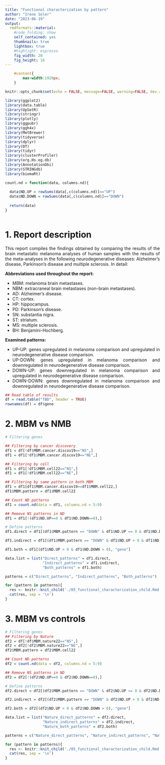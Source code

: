 ```yaml
---
title: "Functional characterization by pattern"
author: "Irene Soler"
date: "2023-06-19"
output:
  rmdformats::material:
    #code_folding: show
    self_contained: yes
    thumbnails: true
    lightbox: true
    #highlight: espresso
    fig_width: 20
    fig_height: 16
---
```

<style>
body {
text-align: justify}
</style>

```css
    #content{
        max-width:1920px;
    }
``` 


```r
knitr::opts_chunk$set(echo = FALSE, message=FALSE, warning=FALSE, dev.args=list(bg="white"))
```

```r
library(ggplot2)
library(data.table)
library(UpSetR)
library(stringr)
library(plotly)
library(ggpubr)
library(ggh4x)
library(MetBrewer)
library(tidyverse)
library(dplyr)
library(DT)
library(tidyr)
library(clusterProfiler)
library(org.Hs.eg.db)
library(AnnotationDbi)
library(STRINGdb)
library(biomaRt)
```

```r
count.nd = function(data, columns.nd){
  
  data$ND.UP = rowSums(data[,c(columns.nd)]=="UP")
  data$ND.DOWN = rowSums(data[,c(columns.nd)]=="DOWN")
  
  return(data)
}
              
```


# 1. Report description

This report compiles the findings obtained by comparing the results of the brain metastatic melanoma analyses of human samples with the results of the meta-analyses in the following neurodegenerative diseases: Alzheimer's disease, Parkinson's disease and multiple sclerosis. In detail:

**Abbreviations used throughout the report:**

- MBM: melanoma brain metastases.
- NBM: extracraneal brain metastases (non-brain metastases).
- AD: Alzheimer's disease.
- CT: cortex.
- HP: hippocampus.
- PD: Parkinson's disease.
- SN: substantia nigra.
- ST: striatum.
- MS: multiple sclerosis.
- BH: Benjamini-Hochberg.

**Examined patterns:**

- UP-UP: genes upregulated in melanoma comparison and upregulated in neurodegenerative disease comparison.
- UP-DOWN: genes upregulated in melanoma comparison and downregulated in neurodegenerative disease comparison.
- DOWN-UP: genes downregulated in melanoma comparison and upregulated in neurodegenerative disease comparison.
- DOWN-DOWN: genes downregulated in melanoma comparison and downregulated in neurodegenerative disease comparison.

```r

## Read table of results
df = read.table("TBD", header = TRUE)
rownames(df) = df$gene
```

# 2. MBM vs NMB

```r
# Filtering genes

## Filtering by cancer discovery
df1 = df[!df$MBM.cancer.discov19=="NS",]
df1 = df1[!df1$MBM.cancer.discov19=="NE",]

## Filtering by cell
df1 = df1[!df1$MBM.cell22=="NS",]
df1 = df1[!df1$MBM.cell22=="NE",]

## Filtering by same pattern in both MBM
df1 = df1[df1$MBM.cancer.discov19==df1$MBM.cell22,]
df1$MBM.pattern = df1$MBM.cell22

## Count ND patterns
df1 = count.nd(data = df1, columns.nd = 5:9)

## Remove NS patterns in ND
df1 = df1[!(df1$ND.UP==0 & df1$ND.DOWN==0),]
```

```r
# Define patterns
df1.direct = df1[(df1$MBM.pattern == "DOWN" & df1$ND.UP == 0 & df1$ND.DOWN > 0) | (df1$MBM.pattern == "UP" & df1$ND.UP > 0 & df1$ND.DOWN == 0), "gene"]

df1.indirect = df1[(df1$MBM.pattern == "DOWN" & df1$ND.UP > 0 & df1$ND.DOWN == 0) | (df1$MBM.pattern == "UP" & df1$ND.UP == 0 & df1$ND.DOWN > 0), "gene"]

df1.both = df1[(df1$ND.UP > 0 & df1$ND.DOWN > 0), "gene"]
```

```r
data.list = list("Direct_patterns" = df1.direct,
                 "Indirect_patterns" = df1.indirect,
                 "Both_patterns" = df1.both)

patterns = c("Direct_patterns", "Indirect_patterns", "Both_patterns")

for (pattern in patterns){
  res <- knitr::knit_child('./05_functional_characterization_child.Rmd', quiet = TRUE)
  cat(res, sep = '\n')
}
```

# 3. MBM vs controls

```r
# Filtering genes
## Filtering by Nature
df2 = df[!df$MBM.nature22=="NS",]
df2 = df2[!df2$MBM.nature22=="NE",]
df2$MBM.pattern = df2$MBM.cell22

## Count ND patterns
df2 = count.nd(data = df2, columns.nd = 5:9)

## Remove NS patterns in ND
df2 = df2[!(df2$ND.UP==0 & df2$ND.DOWN==0),]
```

```r
# Define patterns
df2.direct = df2[(df2$MBM.pattern == "DOWN" & df2$ND.UP == 0 & df2$ND.DOWN > 0) | (df2$MBM.pattern == "UP" & df2$ND.UP > 0 & df2$ND.DOWN == 0), "gene"]

df2.indirect = df2[(df2$MBM.pattern == "DOWN" & df2$ND.UP > 0 & df2$ND.DOWN == 0) | (df2$MBM.pattern == "UP" & df2$ND.UP == 0 & df2$ND.DOWN > 0), "gene"]

df2.both = df2[(df2$ND.UP > 0 & df2$ND.DOWN > 0), "gene"]
```

```r
data.list = list("Nature_direct_patterns" = df2.direct,
                 "Nature_indirect_patterns" = df2.indirect,
                 "Nature_both_patterns" = df2.both)

patterns = c("Nature_direct_patterns", "Nature_indirect_patterns", "Nature_both_patterns")

for (pattern in patterns){
  res <- knitr::knit_child('./05_functional_characterization_child.Rmd', quiet = TRUE)
  cat(res, sep = '\n')
}
```

